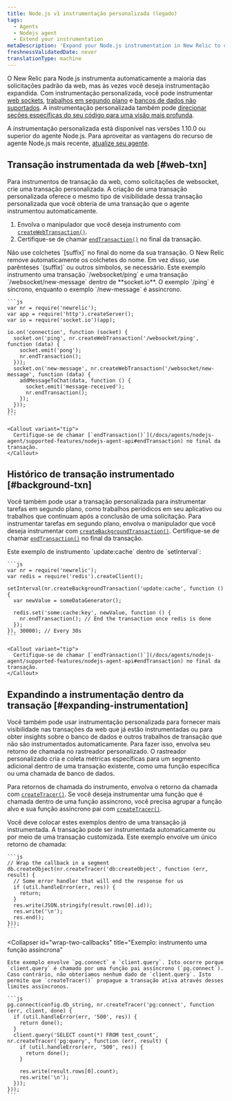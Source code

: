 ```yaml
---
title: Node.js v1 instrumentação personalizada (legado)
tags:
  - Agents
  - Nodejs agent
  - Extend your instrumentation
metaDescription: 'Expand your Node.js instrumentation in New Relic to cover uninstrumented frameworks, databases, segments. Use custom tracers to better track async work.'
freshnessValidatedDate: never
translationType: machine
---
```


O New Relic para Node.js instrumenta automaticamente a maioria das solicitações padrão da web, mas às vezes você deseja instrumentação expandida. Com instrumentação personalizada, você pode instrumentar [web sockets](#web-txn), [trabalhos em segundo plano](#background-txn) e [bancos de dados não suportados](#expanding-instrumentation). A instrumentação personalizada também pode [direcionar seções específicas do seu código para uma visão mais profunda](#expanding-instrumentation).

A instrumentação personalizada está disponível nas versões 1.10.0 ou superior do agente Node.js. Para aproveitar as vantagens do recurso de agente Node.js mais recente, [atualize seu agente](/docs/agents/nodejs-agent/installation-configuration/upgrade-nodejs-agent).

## Transação instrumentada da web [#web-txn]

Para instrumentos de transação da web, como solicitações de websocket, crie uma transação personalizada. A criação de uma transação personalizada oferece o mesmo tipo de visibilidade dessa transação personalizada que você obteria de uma transação que o agente instrumentou automaticamente.

1. Envolva o manipulador que você deseja instrumento com [`createWebTransaction()`](/docs/agents/nodejs-agent/supported-features/nodejs-agent-api#createWebTransaction).
2. Certifique-se de chamar [`endTransaction()`](/docs/agents/nodejs-agent/supported-features/nodejs-agent-api#endTransaction) no final da transação.

<Callout variant="important">
  Não use colchetes `[suffix]` no final do nome da sua transação. O New Relic remove automaticamente os colchetes do nome. Em vez disso, use parênteses `(suffix)` ou outros símbolos, se necessário.
</Callout>

<CollapserGroup>
  <Collapser
    id="instrument-in-socket-io"
    title="Exemplo: instrumento dois de transação em socket.io"
  >
    Este exemplo instrumento uma transação `/websocket/ping` e uma transação `/websocket/new-message` dentro de <DoNotTranslate>**socket.io**</DoNotTranslate>. O exemplo `/ping` é síncrono, enquanto o exemplo `/new-message` é assíncrono.

    ```js
    var nr = require('newrelic');
    var app = require('http').createServer();
    var io = require('socket.io')(app);

    io.on('connection', function (socket) {
      socket.on('ping', nr.createWebTransaction('/websocket/ping', function (data) {
        socket.emit('pong');
        nr.endTransaction();
      }));
      socket.on('new-message', nr.createWebTransaction('/websocket/new-message', function (data) {
        addMessageToChat(data, function () {
          socket.emit('message-received');
          nr.endTransaction();
        });
      }));
    });
    ```

    <Callout variant="tip">
      Certifique-se de chamar [`endTransaction()`](/docs/agents/nodejs-agent/supported-features/nodejs-agent-api#endTransaction) no final da transação.
    </Callout>
  </Collapser>
</CollapserGroup>

## Histórico de transação instrumentado [#background-txn]

Você também pode usar a transação personalizada para instrumentar tarefas em segundo plano, como trabalhos periódicos em seu aplicativo ou trabalhos que continuam após a conclusão de uma solicitação. Para instrumentar tarefas em segundo plano, envolva o manipulador que você deseja instrumentar com [`createBackgroundTransaction()`](/docs/agents/nodejs-agent/supported-features/nodejs-agent-api#createBackgroundTransaction). Certifique-se de chamar [`endTransaction()`](/docs/agents/nodejs-agent/supported-features/nodejs-agent-api#endTransaction) no final da transação.

<CollapserGroup>
  <Collapser
    id="example-instrument-update"
    title="Exemplo: instrumento dentro de setInterval"
  >
    Este exemplo de instrumento `update:cache` dentro de `setInterval`:

    ```js
    var nr = require('newrelic');
    var redis = require('redis').createClient();

    setInterval(nr.createBackgroundTransaction('update:cache', function () {
      var newValue = someDataGenerator();

      redis.set('some:cache:key', newValue, function () {
        nr.endTransaction(); // End the transaction once redis is done
      });
    }), 30000); // Every 30s
    ```

    <Callout variant="tip">
      Certifique-se de chamar [`endTransaction()`](/docs/agents/nodejs-agent/supported-features/nodejs-agent-api#endTransaction) no final da transação.
    </Callout>
  </Collapser>
</CollapserGroup>

## Expandindo a instrumentação dentro da transação [#expanding-instrumentation]

Você também pode usar instrumentação personalizada para fornecer mais visibilidade nas transações da web que já estão instrumentadas ou para obter insights sobre o banco de dados e outros trabalhos de transação que não são instrumentados automaticamente. Para fazer isso, envolva seu retorno de chamada no rastreador personalizado. O rastreador personalizado cria e coleta métricas específicas para um segmento adicional dentro de uma transação existente, como uma função específica ou uma chamada de banco de dados.

Para retornos de chamada do instrumento, envolva o retorno da chamada com [`createTracer()`](/docs/agents/nodejs-agent/supported-features/nodejs-agent-api#createTracer). Se você deseja instrumentar uma função que é chamada dentro de uma função assíncrono, você precisa agrupar a função alvo e sua função assíncrono pai com [`createTracer()`](/docs/agents/nodejs-agent/supported-features/nodejs-agent-api#createTracer).

<Callout variant="tip">
  Você deve colocar estes exemplos dentro de uma transação já instrumentada. A transação pode ser instrumentada automaticamente ou por meio de uma transação customizada.
</Callout>

<CollapserGroup>
  <Collapser
    id="wrap-single-callback"
    title="Exemplo: instrumento a callback"
  >
    Este exemplo envolve um único retorno de chamada:

    ```js
    // Wrap the callback in a segment
    db.createObject(nr.createTracer('db:createObject', function (err, result) {
      // Some error handler that will end the response for us
      if (util.handleError(err, res)) {
        return;
      }
      res.write(JSON.stringify(result.rows[0].id));
      res.write('\n');
      res.end();
    }));
    ```
  </Collapser>

  <Collapser
    id="wrap-two-callbacks"
    title="Exemplo: instrumento uma função assíncrona"
  >
    Este exemplo envolve `pg.connect` e `client.query`. Isto ocorre porque `client.query` é chamado por uma função pai assíncrono (`pg.connect`). Caso contrário, não obteríamos nenhum dado de `client.query`. Isto permite que `createTracer()` propague a transação ativa através desses limites assíncronos.

    ```js
    pg.connect(config.db_string, nr.createTracer('pg:connect', function (err, client, done) {
      if (util.handleError(err, '500', res)) {
        return done();
      }
      client.query('SELECT count(*) FROM test_count', nr.createTracer('pg:query', function (err, result) {
        if (util.handleError(err, '500', res)) {
          return done();
        }

        res.write(result.rows[0].count);
        res.write('\n');
      }));
    }));
    ```
  </Collapser>
</CollapserGroup>